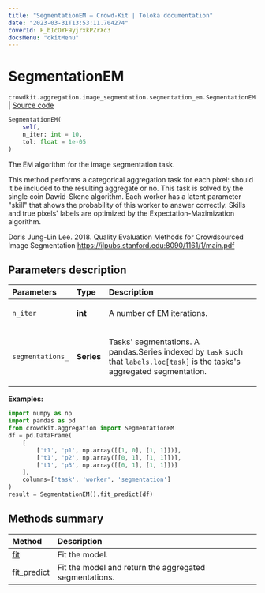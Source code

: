 ```yaml
---
title: "SegmentationEM — Crowd-Kit | Toloka documentation"
date: "2023-03-31T13:53:11.704274"
coverId: F_bIcOYF9yjrxkPZrXc3
docsMenu: "ckitMenu"
---
```


# SegmentationEM

`crowdkit.aggregation.image_segmentation.segmentation_em.SegmentationEM` | [Source code](https://github.com/Toloka/crowd-kit/blob/v1.2.1/crowdkit/aggregation/image_segmentation/segmentation_em.py#L13)

```python
SegmentationEM(
    self,
    n_iter: int = 10,
    tol: float = 1e-05
)
```

The EM algorithm for the image segmentation task.

This method performs a categorical aggregation task for each pixel: should
it be included to the resulting aggregate or no. This task is solved by
the single coin Dawid-Skene algorithm. Each worker has a latent parameter
"skill" that shows the probability of this worker to answer correctly.
Skills and true pixels' labels are optimized by the Expectation-Maximization
algorithm.

Doris Jung-Lin Lee. 2018.
Quality Evaluation Methods for Crowdsourced Image Segmentation
<https://ilpubs.stanford.edu:8090/1161/1/main.pdf>

## Parameters description

| Parameters | Type | Description |
| :----------| :----| :-----------|
`n_iter`|**int**|<p>A number of EM iterations.</p>
`segmentations_`|**Series**|<p>Tasks' segmentations. A pandas.Series indexed by `task` such that `labels.loc[task]` is the tasks's aggregated segmentation.</p>

**Examples:**

```python
import numpy as np
import pandas as pd
from crowdkit.aggregation import SegmentationEM
df = pd.DataFrame(
    [
        ['t1', 'p1', np.array([[1, 0], [1, 1]])],
        ['t1', 'p2', np.array([[0, 1], [1, 1]])],
        ['t1', 'p3', np.array([[0, 1], [1, 1]])]
    ],
    columns=['task', 'worker', 'segmentation']
)
result = SegmentationEM().fit_predict(df)
```

## Methods summary

| Method | Description |
| :------| :-----------|
[fit](/docs/crowd-kit/reference/crowdkit.aggregation.image_segmentation.segmentation_em.SegmentationEM.fit)| Fit the model.
[fit_predict](/docs/crowd-kit/reference/crowdkit.aggregation.image_segmentation.segmentation_em.SegmentationEM.fit_predict)| Fit the model and return the aggregated segmentations.